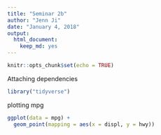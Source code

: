 ```yaml
---
title: "Seminar 2b"
author: "Jenn Ji"
date: "January 4, 2018"
output: 
  html_document: 
    keep_md: yes
---
```


```r
knitr::opts_chunk$set(echo = TRUE)
```

Attaching dependencies
```r
library("tidyverse")
```

plotting mpg

```r
ggplot(data = mpg) + 
  geom_point(mapping = aes(x = displ, y = hwy))
```


